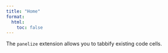 ```yaml
---
title: "Home"
format: 
  html:
    toc: false
---
```


The `panelize` extension allows you to tabbify existing code cells.